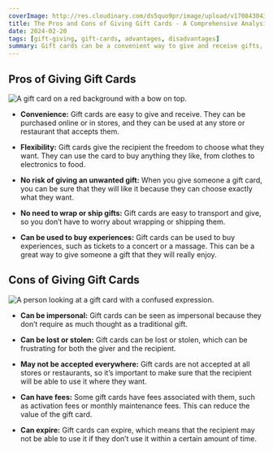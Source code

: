 ```yaml
---
coverImage: http://res.cloudinary.com/ds5quo9pr/image/upload/v1708430436/Blog-Posts/5dhCktwebp.jpg
title: The Pros and Cons of Giving Gift Cards - A Comprehensive Analysis
date: 2024-02-20
tags: [gift-giving, gift-cards, advantages, disadvantages]
summary: Gift cards can be a convenient way to give and receive gifts, but they come with both advantages and disadvantages.
---
```


## Pros of Giving Gift Cards

![A gift card on a red background with a bow on top.](http://res.cloudinary.com/ds5quo9pr/image/upload/v1708430436/Blog-Posts/5dhCktwebp.jpg)

- **Convenience:** Gift cards are easy to give and receive. They can be purchased online or in stores, and they can be used at any store or restaurant that accepts them.

- **Flexibility:** Gift cards give the recipient the freedom to choose what they want. They can use the card to buy anything they like, from clothes to electronics to food.

- **No risk of giving an unwanted gift:** When you give someone a gift card, you can be sure that they will like it because they can choose exactly what they want.

- **No need to wrap or ship gifts:** Gift cards are easy to transport and give, so you don’t have to worry about wrapping or shipping them.

- **Can be used to buy experiences:** Gift cards can be used to buy experiences, such as tickets to a concert or a massage. This can be a great way to give someone a gift that they will really enjoy.

## Cons of Giving Gift Cards

![A person looking at a gift card with a confused expression.](http://res.cloudinary.com/ds5quo9pr/image/upload/v1708430519/Blog-Posts/U3PU9zwebp.jpg)

- **Can be impersonal:** Gift cards can be seen as impersonal because they don’t require as much thought as a traditional gift.

- **Can be lost or stolen:** Gift cards can be lost or stolen, which can be frustrating for both the giver and the recipient.

- **May not be accepted everywhere:** Gift cards are not accepted at all stores or restaurants, so it’s important to make sure that the recipient will be able to use it where they want.

- **Can have fees:** Some gift cards have fees associated with them, such as activation fees or monthly maintenance fees. This can reduce the value of the gift card.

- **Can expire:** Gift cards can expire, which means that the recipient may not be able to use it if they don’t use it within a certain amount of time.
